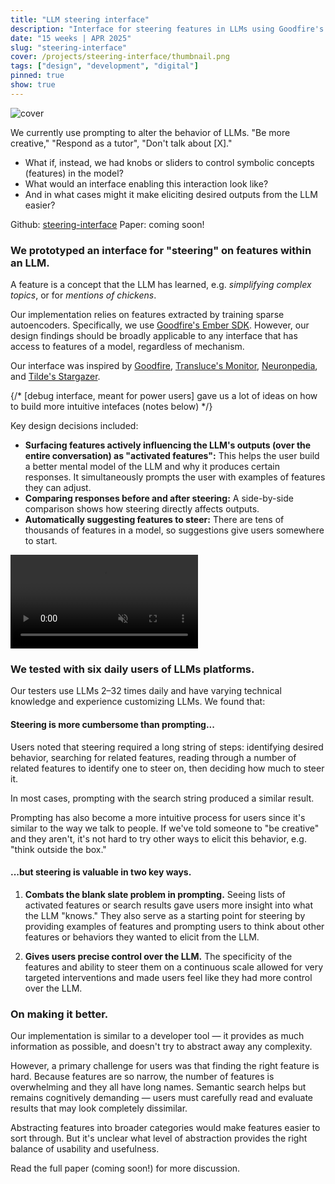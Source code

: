 ```yaml
---
title: "LLM steering interface"
description: "Interface for steering features in LLMs using Goodfire's Ember SDK (IASDR 2025)"
date: "15 weeks | APR 2025"
slug: "steering-interface"
cover: /projects/steering-interface/thumbnail.png
tags: ["design", "development", "digital"]
pinned: true
show: true
---
```


![cover](/projects/steering-interface/thumbnail.png)

We currently use prompting to alter the behavior of LLMs. "Be more creative," "Respond as a tutor", "Don't talk about [X]." 

- What if, instead, we had knobs or sliders to control symbolic concepts (features) in the model? 
- What would an interface enabling this interaction look like? 
- And in what cases might it make eliciting desired outputs from the LLM easier?

Github: [steering-interface](https://github.com/acyhuang/steering-interface)
Paper: coming soon!

### We prototyped an interface for "steering" on features within an LLM.

A feature is a concept that the LLM has learned, e.g. *simplifying complex topics*, or for *mentions of chickens*.

Our implementation relies on features extracted by training sparse autoencoders. Specifically, we use [Goodfire's Ember SDK](https://www.goodfire.ai/blog/announcing-goodfire-ember). However,  our design findings should be broadly applicable to any interface that has access to features of a model, regardless of mechanism. 

Our interface was inspired by [Goodfire](https://platform.goodfire.ai/sign-in), [Transluce's Monitor](https://monitor.transluce.org/dashboard/chat), [Neuronpedia](https://www.neuronpedia.org), and [Tilde's Stargazer](https://stars.tilderesearch.com).

{/* [debug interface, meant for power users] gave us a lot of ideas on how to build more intuitive intefaces (notes below) */}

Key design decisions included:

- **Surfacing features actively influencing the LLM's outputs (over the entire conversation) as "activated features":** This helps the user build a better mental model of the LLM and why it produces certain responses. It simultaneously prompts the user with examples of features they can adjust. 
- **Comparing responses before and after steering:** A side-by-side comparison shows how steering directly affects outputs.
- **Automatically suggesting features to steer:** There are tens of thousands of features in a model, so suggestions give users somewhere to start.

<Video autoPlay loop muted playsInline>
  <source src="/projects/steering-interface/steer.mp4" type="video/mp4" />
</Video>


### We tested with six daily users of LLMs platforms.

Our testers use LLMs 2–32 times daily and have varying technical knowledge and experience customizing LLMs. We found that:

#### Steering is more cumbersome than prompting...
Users noted that steering required a long string of steps: identifying desired behavior, searching for related features, reading through a number of related features to identify one to steer on, then deciding how much to steer it. 

In most cases, prompting with the search string produced a similar result.

Prompting has also become a more intuitive process for users since it's similar to the way we talk to people. If we've told someone to "be creative" and they aren't, it's not hard to try other ways to elicit this behavior, e.g. "think outside the box." 

#### ...but steering is valuable in two key ways.
1. **Combats the blank slate problem in prompting.** Seeing lists of activated features or search results gave users more insight into what the LLM "knows." They also serve as a starting point for steering by providing examples of features and prompting users to think about other features or behaviors they wanted to elicit from the LLM. 

2. **Gives users precise control over the LLM.** The specificity of the features and ability to steer them on a continuous scale allowed for very targeted interventions and made users feel like they had more control over the LLM.

### On making it better.
Our implementation is similar to a developer tool — it provides as much information as possible, and doesn't try to abstract away any complexity. 

However, a primary challenge for users was that finding the right feature is hard. Because features are so narrow, the number of features is overwhelming and they all have long names. Semantic search helps but remains cognitively demanding — users must carefully read and evaluate results that may look completely dissimilar. 

Abstracting features into broader categories would make features easier to sort through. But it's unclear what level of abstraction provides the right balance of usability and usefulness.

Read the full paper (coming soon!) for more discussion.

